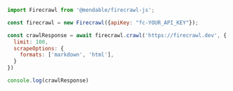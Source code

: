 ```js Node
import Firecrawl from '@mendable/firecrawl-js';

const firecrawl = new Firecrawl({apiKey: "fc-YOUR_API_KEY"});

const crawlResponse = await firecrawl.crawl('https://firecrawl.dev', {
  limit: 100,
  scrapeOptions: {
    formats: ['markdown', 'html'],
  }
})

console.log(crawlResponse)
```
